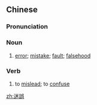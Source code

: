 {{also|迷误}}
==Chinese==
{{zh-forms|s=迷误}}

===Pronunciation===
{{zh-pron
|m=míwù
|cat=n,v
}}

===Noun===
{{zh-noun}}

# [[error]]; [[mistake]]; [[fault]]; [[falsehood]]

===Verb===
{{zh-verb}}

# to [[mislead]]; to [[confuse]]

[[zh:迷誤]]
